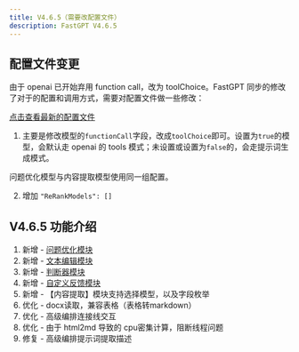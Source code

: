 ```yaml
---
title: V4.6.5（需要改配置文件）
description: FastGPT V4.6.5
---
```


## 配置文件变更

由于 openai 已开始弃用 function call，改为 toolChoice。FastGPT 同步的修改了对于的配置和调用方式，需要对配置文件做一些修改：

[点击查看最新的配置文件](/docs/introduction/development/configuration/)

1. 主要是修改模型的`functionCall`字段，改成`toolChoice`即可。设置为`true`的模型，会默认走 openai 的 tools 模式；未设置或设置为`false`的，会走提示词生成模式。

问题优化模型与内容提取模型使用同一组配置。

2. 增加 `"ReRankModels": []`

## V4.6.5 功能介绍

1. 新增 - [问题优化模块](/docs/introduction/guide/dashboard/workflow/coreferenceresolution/)
2. 新增 - [文本编辑模块](/docs/introduction/guide/dashboard/workflow/text_editor/)
3. 新增 - [判断器模块](/docs/introduction/guide/dashboard/workflow/tfswitch//)
4. 新增 - [自定义反馈模块](/docs/introduction/guide/dashboard/workflow/custom_feedback/)
5. 新增 - 【内容提取】模块支持选择模型，以及字段枚举
6. 优化 - docx读取，兼容表格（表格转markdown）
7. 优化 - 高级编排连接线交互
8. 优化 - 由于 html2md 导致的 cpu密集计算，阻断线程问题
9. 修复 - 高级编排提示词提取描述
